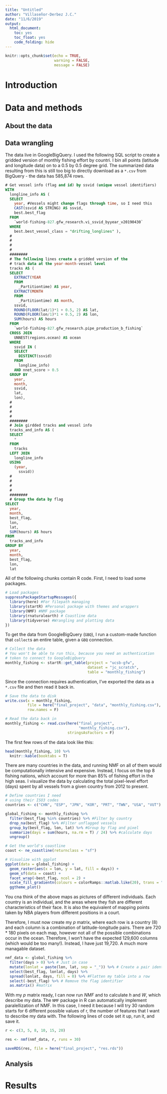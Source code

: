 ```yaml
---
title: "Untitled"
author: "Villaseñor-Derbez J.C."
date: "11/6/2019"
output:
  html_document:
    toc: yes
    toc_float: yes
    code_folding: hide
---
```


```r
knitr::opts_chunk$set(echo = TRUE,
                      warning = FALSE,
                      message = FALSE)
```

# Introduction

# Data and methods

## About the data

## Data wrangling

The data live in GoogleBigQuery. I used the following SQL script to create a gridded version of monthly fishing effort by countri. I bin all points (latitude and longitude data) on to a 0.5 by 0.5 degree grid. The summarized data resulting from this is still too big to directly download as a `*.csv` from BigQuery - the data has 585,874 rows.

```sql
# Get vessel info (flag and id) by ssvid (unique vessel identifiers)
WITH
  longline_info AS (
  SELECT
    year, #Vessels might change flags through time, so I need this
    CAST(ssvid AS STRING) AS ssvid,
    best.best_flag
  FROM
    `world-fishing-827.gfw_research.vi_ssvid_byyear_v20190430`
  WHERE
    best.best_vessel_class = "drifting_longlines" ),
  #
  #
  #
  #
  ########
  # The following lines create a gridded version of the
  # track data at the year-month-vessel level
  tracks AS (
  SELECT
    EXTRACT(YEAR
    FROM
      _Partitiontime) AS year,
    EXTRACT(MONTH
    FROM
      _Partitiontime) AS month,
    ssvid,
    ROUND(FLOOR(lat/1)*1 + 0.5, 2) AS lat,
    ROUND(FLOOR(lon/1)*1 + 0.5, 2) AS lon,
    SUM(hours) AS hours
  FROM
    `world-fishing-827.gfw_research.pipe_production_b_fishing`
  CROSS JOIN
    UNNEST(regions.ocean) AS ocean
  WHERE
    ssvid IN (
    SELECT
      DISTINCT(ssvid)
    FROM
      longline_info)
    AND nnet_score > 0.5
  GROUP BY
    year,
    month,
    ssvid,
    lat,
    lon),
  #
  #
  #
  #
  ########
  # Join girdded tracks and vessel info
  tracks_and_info AS (
  SELECT
    *
  FROM
    tracks
  LEFT JOIN
    longline_info
  USING
    (year,
      ssvid))
  #
  #
  #
  #
  ########
  # Group the data by flag
SELECT
  year,
  month,
  best_flag,
  lon,
  lat,
  SUM(hours) AS hours
FROM
  tracks_and_info
GROUP BY
  year,
  month,
  best_flag,
  lon,
  lat
```

All of the following chunks contain R code. First, I need to load some packages.

```r
# Load packages
suppressPackageStartupMessages({
  library(here) #For filepath managing
  library(startR) #Personal package with themes and wrappers
  library(NMF) #NMF package
  library(rnaturalearth) # Coastline data
  library(tidyverse) #Wrangling and plotting data
})
```

To get the data from GoogleBigQuery (`GBQ`), I run a custom-made function that `collect`s an entire table, given a `GBQ` connection.

```r
# Collect the data
# You won't be able to run this, because you need an authentication
# token to connect to GoogleBigQuery
monthly_fishing <- startR::get_table(project = "ucsb-gfw",
                                     dataset = "jc_scratch",
                                     table = "monthly_fishing")
```

Since the connection requires authentication, I've exported the data as a `*.csv` file and then read it back in.

```r
# Save the data to disk
write.csv(x = monthly_fishing,
          file = here("final_project", "data", "monthly_fishing.csv"),
          row.names = F)
```

```r
# Read the data back in
monthly_fishing <- read.csv(here("final_project",
                                 "monthly_fishing.csv"), 
                            stringsAsFactors = F)
```


The first few rows of the data look like this:

```r
head(monthly_fishing, 10) %>% 
  knitr::kable(booktabs = T)
```

There are many countries in the data, and running NMF on all of them would be computationally intensive and expensive. Instead, I focus on the top 8 fishing nations, which account for more than 85\% of fishing effort in the high seas. I visualize the data by calculating the total pixel-level effort (days) spent by all vessels from a given country from 2012 to present.


```r
# Define countries I need
# using their ISO3 codes
countries <- c("CHN", "ESP", "JPN", "KOR", "PRT", "TWN", "USA", "VUT")

global_fishing <- monthly_fishing %>%
  filter(best_flag %in% countries) %>% #Filter by country
  drop_na(best_flag) %>% #Filter unflagged vessels
  group_by(best_flag, lon, lat) %>% #Group by flag and pixel
  summarize(days = sum(hours, na.rm = T) / 24) %>% #calculate days
  ungroup()

# Get the world's coastline
coast <- ne_coastline(returnclass = "sf")

# Visualize with ggplot
ggplot(data = global_fishing) +
  geom_raster(aes(x = lon, y = lat, fill = days)) +
  geom_sf(data = coast) +
  facet_wrap(~best_flag, ncol = 2) +
  scale_fill_gradientn(colours = colorRamps::matlab.like(20), trans = "log10") +
  ggtheme_plot()
```

You cna think of the above maps as pictures of different individuals. Each country is an individual, and the areas where they fish are different characteristics of their face. It is also the equivalent of mapping points taken by NBA players from different positions in a court.

Therefore, I must now create my $p$ matrix, where each row is a country (8) and each column is a combination of latitude-longitude pairs. There are 720 * 180 pixels on each map, however not all of the possible combinations occur in the ocean. Therefore, I won't have the expected 129,600 columns (which would be too many!). Instead, I have just 19,720. A much more managable dataset. 

```r
nmf_data <- global_fishing %>% 
  filter(days > 0) %>% # Just in case
  mutate(lonlat = paste(lon, lat, sep = "_")) %>% # Create a pair identifier
  select(best_flag, lonlat, days) %>% 
  spread(lonlat, days, fill = 0) %>% #Flatten my table into a row
  select(-best_flag) %>% # Remove the flag identifier
  as.matrix() #matrix
```


With my $p$ matrix ready, I can now run $NMF$ and to calculate $h$ and $W$, which describe my data. The `NMF` package in R can automatically implement paralellization of NMF. In this case, I need it because I will try 30 random starts for 6 different possible values of r, the number of features that I want to describe my data with. The following lines of code set it up, run it, and save it.

```r
r <- c(3, 5, 8, 10, 15, 20)

res <- nmf(nmf_data, r, runs = 30)

saveRDS(res, file = here("final_project", "res.rds"))
```


## Analysis


# Results

